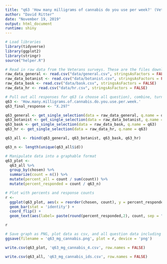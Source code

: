 ```yaml
---
title: "q63 'How many milligrams of cannabis do you use per week?' (Veterans)"
author: "David Ritter"
date: "November 19, 2019"
output: html_document
runtime: shiny
---
```


```r
# Load libraries
library(tidyverse)
library(ggplot2)
library(stringr)
source("helper.R")
```

```r
# Read in raw data from the Veterans surveys. These are the files downloaded from survey monkey saved as a .csv
raw_data_general <- read.csv("data/general.csv", stringsAsFactors = FALSE)
raw_data_botanist <- read.csv("data/botanist.csv", stringsAsFactors = FALSE)
raw_data_bask <- read.csv("data/bask.csv", stringsAsFactors = FALSE)
raw_data_hr <- read.csv("data/hr.csv", stringsAsFactors = FALSE)
```

```r
# Pull out all responses for q63 (a choose all question), combine, turn into a tidy data format for further processing then determine 'question n'
q63 <- 'How.many.milligrams.of.cannabis.do.you.use.per.week.'
q63_final_response <- "X.297"

q63_general <- get_single_selection(data = raw_data_general, q.name = q63)
q63_botanist <- get_single_selection(data = raw_data_botanist, q.name = q63)
q63_bask <- get_single_selection(data = raw_data_bask, q.name = q63)
q63_hr <- get_single_selection(data = raw_data_hr, q.name = q63)

q63_all <- rbind(q63_general, q63_botanist, q63_bask, q63_hr)

q63_n <- length(unique(q63_all$id))
```

```r
# Manipulate data into a graphable format
q63_plot <-
  q63_all %>%
  group_by(chosen) %>%
  summarize(count = n()) %>%
  mutate(percent_all = count / sum(count)) %>%
  mutate(percent_responded = count / q63_n)
```

```r
# Plot with percents and response counts
r <- 
  ggplot(q63_plot, aes(x = reorder(chosen, count), y = percent_responded)) +
  geom_bar(stat = 'identity') +
  coord_flip() +
  geom_text(aes(label= paste(round(percent_responded,2), count, sep = "***")))

r
```

```r
# Save graph as PNG, plot data as csv, and all question data including response IDs as csv (save question n and N at end of plot file as "_x.x")
ggsave(filename = 'q63_mg_cannabis.png', plot = r, device = 'png')

write.csv(q63_plot, 'q63_mg_cannabis_4.csv', row.names = FALSE)

write.csv(q63_all, 'q63_mg_cannabis_ids.csv', row.names = FALSE)
```
